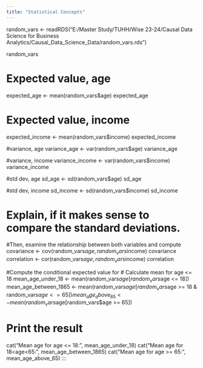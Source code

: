 ```yaml
---
title: "Statistical Concepts"
---
```



random_vars <- readRDS("E:/Master Study/TUHH/Wise 23-24/Causal Data Science for Business Analytics/Causal_Data_Science_Data/random_vars.rds")

random_vars

# Expected value, age
expected_age <- mean(random_vars$age)
expected_age

# Expected value, income
expected_income <- mean(random_vars$income)
expected_income

#variance, age
variance_age <- var(random_vars$age)
variance_age

#variance, income
variance_income <- var(random_vars$income)
variance_income

#std dev, age
sd_age <- sd(random_vars$age)
sd_age

#std dev, income
sd_income <- sd(random_vars$income)
sd_income

# Explain, if it makes sense to compare the standard deviations.

#Then, examine the relationship between both variables and compute
covariance <- cov(random_vars$age, random_vars$income)
covariance
correlation <- cor(random_vars$age, random_vars$income)
correlation

#Compute the conditional expected value for
# Calculate mean for age <= 18
mean_age_under_18 <- mean(random_vars$age[random_vars$age <= 18])
mean_age_between_1865 <- mean(random_vars$age[random_vars$age >= 18 & random_vars$age <= 65])
mean_age_above_65 <- mean(random_vars$age[random_vars$age >= 65])

# Print the result
cat("Mean age for age <= 18:", mean_age_under_18)
cat("Mean age for 18<age<65:", mean_age_between_1865)
cat("Mean age for age >= 65:", mean_age_above_65)
:::